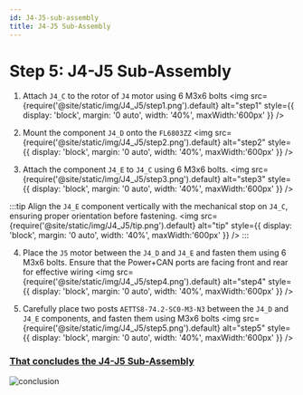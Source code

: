 ```yaml
---
id: J4-J5-sub-assembly
title: J4-J5 Sub-Assembly
---
```


# Step 5: J4-J5 Sub-Assembly

1. Attach `J4_C` to the rotor of `J4` motor using 6 M3x6 bolts
<img src={require('@site/static/img/J4_J5/step1.png').default} alt="step1" style={{ display: 'block', margin: '0 auto', width: '40%', maxWidth:'600px' }} />

2. Mount the component `J4_D` onto the `FL6803ZZ` 
<img src={require('@site/static/img/J4_J5/step2.png').default} alt="step2" style={{ display: 'block', margin: '0 auto', width: '40%', maxWidth:'600px' }} />

3. Attach the component `J4_E` to `J4_C` using 6 M3x6 bolts.
<img src={require('@site/static/img/J4_J5/step3.png').default} alt="step3" style={{ display: 'block', margin: '0 auto', width: '40%', maxWidth:'600px' }} />

:::tip
Align the `J4_E` component vertically with the mechanical stop on `J4_C`, ensuring proper orientation before fastening.
<img src={require('@site/static/img/J4_J5/tip.png').default} alt="tip" style={{ display: 'block', margin: '0 auto', width: '40%', maxWidth:'600px' }} />
:::

4. Place the `J5` motor between the `J4_D` and `J4_E` and fasten them using 6 M3x6 bolts. Ensure that the Power+CAN ports are facing front and rear for effective wiring
<img src={require('@site/static/img/J4_J5/step4.png').default} alt="step4" style={{ display: 'block', margin: '0 auto', width: '40%', maxWidth:'600px' }} />

5. Carefully place two posts `AETTS8-74.2-SC0-M3-N3` between the `J4_D` and `J4_E` components, and fasten them using M3x6 bolts
<img src={require('@site/static/img/J4_J5/step5.png').default} alt="step5" style={{ display: 'block', margin: '0 auto', width: '40%', maxWidth:'600px' }} />

<h3><u>That concludes the J4-J5 Sub-Assembly</u></h3>
<img src={require('@site/static/img/J4_J5/conclusion.png').default} alt="conclusion" style={{ display: 'block', margin: '0 auto', width: '40%', maxWidth:'600px' }} />
